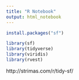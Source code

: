 ```yaml
---
title: "R Notebook"
output: html_notebook
---
```


```r
install.packages("sf")

library(sf)
library(tidyverse)
library(viridis)
library(rvest)
```

http://strimas.com/r/tidy-sf/


